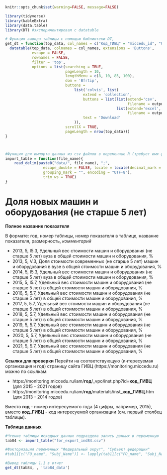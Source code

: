 
```r
knitr::opts_chunk$set(warning=FALSE, message=FALSE)
```


```r
library(tidyverse)
library(kableExtra)
library(data.table)
library(DT) #экспериментировал с datatable
```

```r
# Функция вывода таблицы с помощью библиотеки DT, 
get_dt = function(top_data, col_names = c("Код_ГИВЦ" = "miccedu_id", "Организация" = "clear_name", "2013" = "ind_2013_value", "2014" = "ind_2014_value", "2015" = "ind_2015_value", "2016" = "ind_2016_value", "2017" = "ind_2017_value", "2018" = "ind_2018_value", "2019" = "ind_2019_value", "2020" = "ind_2020_value", "2021" =  "ind_2021_value"), output_file_name) {
  datatable(top_data, colnames = col_names, extensions = 'Buttons',
            escape = FALSE,
            rownames = FALSE,
            filter = 'top',
            options = list(searching = TRUE,
                           pageLength = 10,
                           lengthMenu = c(8, 10, 85, 100),
                           dom = 'Bfrtip',
                           buttons = 
                               list('colvis', list(
                                   extend = 'collection',
                                   buttons = list(list(extend='csv',
                                                       filename = output_file_name),
                                                  list(extend='excel',
                                                       filename = output_file_name)),
                                   text = 'Download'
                               )),
                           scrollX = TRUE,
                           pageLength = nrow(top_data))) 
}



#Функция для импорта данных из csv файлов в переменные R (требует имя файла в кавычках и берет из каталока data рабочей директории проекта)
import_table = function(file_name){
    read_delim(paste0("data/", file_name), ";", 
                 escape_double = FALSE, locale = locale(decimal_mark = ",", 
                 grouping_mark = "", encoding = "UTF-8"), 
                 trim_ws = TRUE)
}
```



# Доля новых машин и оборудования (не старше 5 лет) {#ind84_info}

**Полное название показателя**

В формате: год, номер таблицы, номер показателя в таблице, название показателя, размерность, *комментарий*



* 2013,	5,	I5.3,	Удельный вес стоимости машин и оборудования (не старше 5 лет) вуза в общей стоимости машин и оборудования, %
* 2013,	5,	V.3,	Доля стоимости современных (не старше 5 лет) машин и оборудования в вузе в общей стоимости машин и оборудования, %
* 2014,	5,	I5.3,	Удельный вес стоимости машин и оборудования (не старше 5 лет) вуза в общей стоимости машин и оборудования, %
* 2015,	5,	I5.7,	Удельный вес стоимости машин и оборудования (не старше 5 лет) в общей стоимости машин и оборудования, %
* 2016, 5, 5.7, Удельный вес стоимости машин и оборудования (не старше 5 лет) в общей стоимости машин и оборудования, %
* 2017, 5, 5.7, Удельный вес стоимости машин и оборудования (не старше 5 лет) в общей стоимости машин и оборудования, %
* 2018, 5, 5.7, Удельный вес стоимости машин и оборудования (не старше 5 лет) в общей стоимости машин и оборудования, %
* 2019, 5, 5.7, Удельный вес стоимости машин и оборудования (не старше 5 лет) в общей стоимости машин и оборудования, %
* 2020, 5, 5.7, Удельный вес стоимости машин и оборудования (не старше 5 лет) в общей стоимости машин и оборудования, %
* 2021, 5, 5.7, Удельный вес стоимости машин и оборудования (не старше 5 лет) в общей стоимости машин и оборудования, %


**Ссылки для проверки**
Перейти на соответствующую (интересуемая организация и год) страницу сайта ГИВЦ (https://monitoring.miccedu.ru) можно по ссылкам:

* https://monitoring.miccedu.ru/iam/**год**/_vpo/inst.php?id=**код_ГИВЦ** (для 2015 - 2021 годов)
* https://monitoring.miccedu.ru/iam/**год**/materials/inst_**код_ГИВЦ**.htm (для 2013 - 2014 годов)

Вместо **год** - номер интересуемого года (4 цифры, например, 2015), вместо **код_ГИВЦ** - код интересуемой организации (см. первый столбец таблицы).



**Таблица данных**

```r
#Чтение таблицы исходных данных подраздела запись данных в переменную
tab84 <- import_table("for_export_ind84.csv")

#Факторизация переменных "Федеральный округ", "Субъект федерации"
#tab11[c("FO_name", "Subj_Name")] <- lapply(tab11[c("FO_name", "Subj_Name")] , factor)

```




```r
#Вывод таблицы 1.1 в отчет
get_dt(tab84, , 'tab84_data')
```



